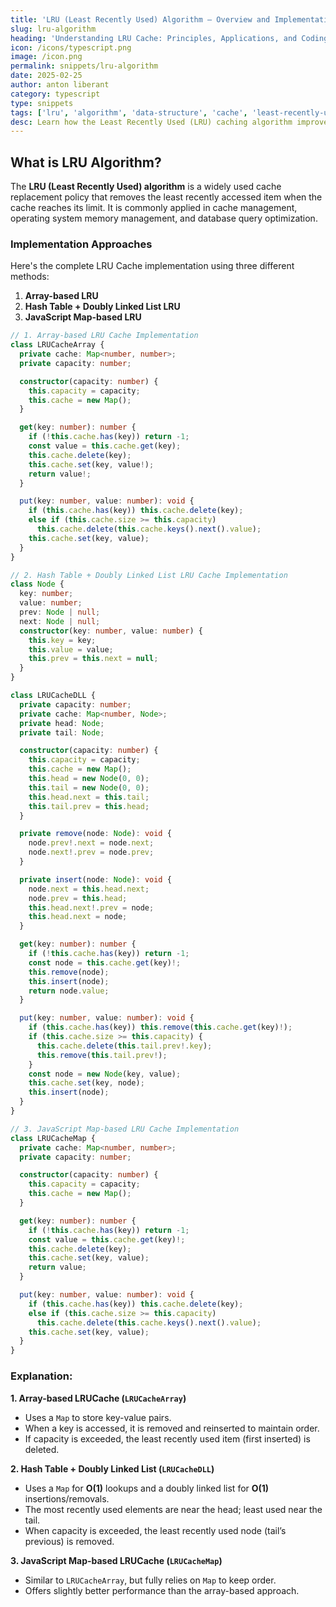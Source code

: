 ```yaml
---
title: 'LRU (Least Recently Used) Algorithm – Overview and Implementation'
slug: lru-algorithm
heading: 'Understanding LRU Cache: Principles, Applications, and Coding Implementation'
icon: /icons/typescript.png
image: /icon.png
permalink: snippets/lru-algorithm
date: 2025-02-25
author: anton liberant
category: typescript
type: snippets
tags: ['lru', 'algorithm', 'data-structure', 'cache', 'least-recently-used']
desc: Learn how the Least Recently Used (LRU) caching algorithm improves memory management with efficient page replacement. Includes concepts, uses, and code examples.
---
```


## What is LRU Algorithm?

The **LRU (Least Recently Used) algorithm** is a widely used cache replacement policy that removes the least recently accessed item when the cache reaches its limit. It is commonly applied in cache management, operating system memory management, and database query optimization.

### Implementation Approaches

Here's the complete LRU Cache implementation using three different methods:

1. **Array-based LRU**
2. **Hash Table + Doubly Linked List LRU**
3. **JavaScript Map-based LRU**

```ts
// 1. Array-based LRU Cache Implementation
class LRUCacheArray {
  private cache: Map<number, number>;
  private capacity: number;

  constructor(capacity: number) {
    this.capacity = capacity;
    this.cache = new Map();
  }

  get(key: number): number {
    if (!this.cache.has(key)) return -1;
    const value = this.cache.get(key);
    this.cache.delete(key);
    this.cache.set(key, value!);
    return value!;
  }

  put(key: number, value: number): void {
    if (this.cache.has(key)) this.cache.delete(key);
    else if (this.cache.size >= this.capacity)
      this.cache.delete(this.cache.keys().next().value);
    this.cache.set(key, value);
  }
}

// 2. Hash Table + Doubly Linked List LRU Cache Implementation
class Node {
  key: number;
  value: number;
  prev: Node | null;
  next: Node | null;
  constructor(key: number, value: number) {
    this.key = key;
    this.value = value;
    this.prev = this.next = null;
  }
}

class LRUCacheDLL {
  private capacity: number;
  private cache: Map<number, Node>;
  private head: Node;
  private tail: Node;

  constructor(capacity: number) {
    this.capacity = capacity;
    this.cache = new Map();
    this.head = new Node(0, 0);
    this.tail = new Node(0, 0);
    this.head.next = this.tail;
    this.tail.prev = this.head;
  }

  private remove(node: Node): void {
    node.prev!.next = node.next;
    node.next!.prev = node.prev;
  }

  private insert(node: Node): void {
    node.next = this.head.next;
    node.prev = this.head;
    this.head.next!.prev = node;
    this.head.next = node;
  }

  get(key: number): number {
    if (!this.cache.has(key)) return -1;
    const node = this.cache.get(key)!;
    this.remove(node);
    this.insert(node);
    return node.value;
  }

  put(key: number, value: number): void {
    if (this.cache.has(key)) this.remove(this.cache.get(key)!);
    if (this.cache.size >= this.capacity) {
      this.cache.delete(this.tail.prev!.key);
      this.remove(this.tail.prev!);
    }
    const node = new Node(key, value);
    this.cache.set(key, node);
    this.insert(node);
  }
}

// 3. JavaScript Map-based LRU Cache Implementation
class LRUCacheMap {
  private cache: Map<number, number>;
  private capacity: number;

  constructor(capacity: number) {
    this.capacity = capacity;
    this.cache = new Map();
  }

  get(key: number): number {
    if (!this.cache.has(key)) return -1;
    const value = this.cache.get(key)!;
    this.cache.delete(key);
    this.cache.set(key, value);
    return value;
  }

  put(key: number, value: number): void {
    if (this.cache.has(key)) this.cache.delete(key);
    else if (this.cache.size >= this.capacity)
      this.cache.delete(this.cache.keys().next().value);
    this.cache.set(key, value);
  }
}
```

### Explanation:

**1. Array-based LRUCache (`LRUCacheArray`)**

- Uses a `Map` to store key-value pairs.
- When a key is accessed, it is removed and reinserted to maintain order.
- If capacity is exceeded, the least recently used item (first inserted) is deleted.

**2. Hash Table + Doubly Linked List (`LRUCacheDLL`)**

- Uses a `Map` for **O(1)** lookups and a doubly linked list for **O(1)** insertions/removals.
- The most recently used elements are near the head; least used near the tail.
- When capacity is exceeded, the least recently used node (tail’s previous) is removed.

**3. JavaScript Map-based LRUCache (`LRUCacheMap`)**

- Similar to `LRUCacheArray`, but fully relies on `Map` to keep order.
- Offers slightly better performance than the array-based approach.
